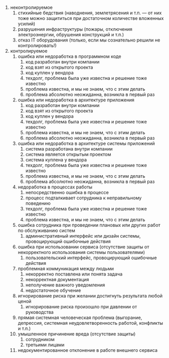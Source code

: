 1. неконтролируемое
   1. стихийные бедствия (наводнения, землетрясения и т.п. — от них тоже можно защититься при достаточном количестве вложенных усилий)
   1. разрушения инфраструктуры (пожары, отключения электроэнергии, обрушения конструкций и т.п.)
   1. отказ IT оборудования (только, если мы сознательно решили не контролировать!)
1. контролируемое
   1. ошибка или недоработка в программном коде
      1. код разработан внутри компании
      1. код взят из открытого проекта
      1. код куплен у вендора
      1. техдолг, проблема была уже известна и решение тоже известно
      1. проблема известна, и мы не знаем, что с этим делать
      1. проблема абсолютно неожиданна, возникла в первый раз
   1. ошибка или недоработка в архитектуре приложения
      1. код разработан внутри компании
      1. код взят из открытого проекта
      1. код куплен у вендора
      1. техдолг, проблема была уже известна и решение тоже известно
      1. проблема известна, и мы не знаем, что с этим делать
      1. проблема абсолютно неожиданна, возникла в первый раз
   1. ошибка или недоработка в архитектуре системы приложений
      1. система разработана внутри компании
      1. система является открытым проектом
      1. система куплена у вендора
      1. техдолг, проблема была уже известна и решение тоже известно
      1. проблема известна, и мы не знаем, что с этим делать
      1. проблема абсолютно неожиданна, возникла в первый раз
   1. недоработка в процессах работы
      1. непосредственно ошибка в процессе
      1. процесс подталкивает сотрудника к неправильному поведению
      1. техдолг, проблема была уже известна и решение тоже известно
      1. проблема известна, и мы не знаем, что с этим делать
   1. ошибка сотрудника при проведении плановых или других работ по обслуживанию систем
      1. административный интерфейс или дизайн системы, провоцирующий ошибочные действия
   1. ошибка при использовании сервиса (отсутствие защиты от некорректного использования системы пользователями)
      1. пользовательский интерфейс, провоцирующий ошибочные действия
   1. проблемная коммуникация между людьми
      1. некорректно поставлена или понята задача
      1. некорректная документация
      1. неполучение важного уведомления
      1. недостаточное обучение
   1. игнорирование риска при желании достигнуть результата любой ценой
      1. игнорирование риска произошло при давлении от руководства
   1. прямая системная человеческая проблема (выгорание, депрессия, системная неудовлетворенность работой, конфликты и т.п.)
   1. умышленное причинение вреда (отсутствие защиты)
      1. сотрудником
      1. третьими лицами
   1. недокументированное отклонение в работе внешнего сервиса
